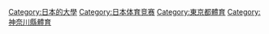 [[Category:日本的大學|Category:日本的大學]]
[[Category:日本体育竞赛|Category:日本体育竞赛]]
[[Category:東京都體育|Category:東京都體育]]
[[Category:神奈川縣體育|Category:神奈川縣體育]]